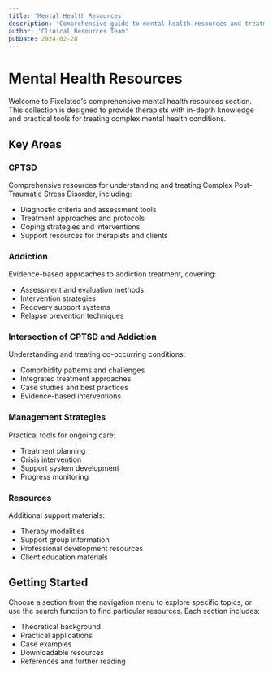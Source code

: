 ```yaml
---
title: 'Mental Health Resources'
description: 'Comprehensive guide to mental health resources and treatment approaches'
author: 'Clinical Resources Team'
pubDate: 2024-02-28
---
```


# Mental Health Resources

Welcome to Pixelated's comprehensive mental health resources section. This collection is designed to provide therapists with in-depth knowledge and practical tools for treating complex mental health conditions.

## Key Areas

### CPTSD

Comprehensive resources for understanding and treating Complex Post-Traumatic Stress Disorder, including:

- Diagnostic criteria and assessment tools
- Treatment approaches and protocols
- Coping strategies and interventions
- Support resources for therapists and clients

### Addiction

Evidence-based approaches to addiction treatment, covering:

- Assessment and evaluation methods
- Intervention strategies
- Recovery support systems
- Relapse prevention techniques

### Intersection of CPTSD and Addiction

Understanding and treating co-occurring conditions:

- Comorbidity patterns and challenges
- Integrated treatment approaches
- Case studies and best practices
- Evidence-based interventions

### Management Strategies

Practical tools for ongoing care:

- Treatment planning
- Crisis intervention
- Support system development
- Progress monitoring

### Resources

Additional support materials:

- Therapy modalities
- Support group information
- Professional development resources
- Client education materials

## Getting Started

Choose a section from the navigation menu to explore specific topics, or use the search function to find particular resources. Each section includes:

- Theoretical background
- Practical applications
- Case examples
- Downloadable resources
- References and further reading
